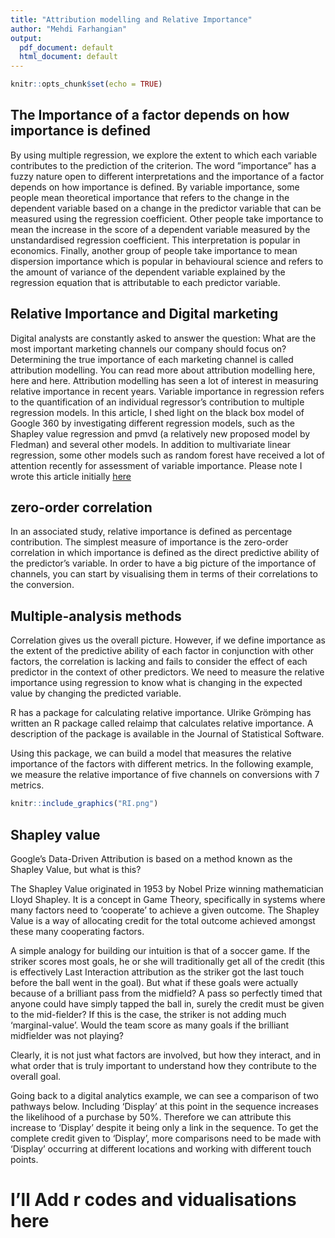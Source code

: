 ```yaml
---
title: "Attribution modelling and Relative Importance"
author: "Mehdi Farhangian"
output:
  pdf_document: default
  html_document: default
---
```


```r
knitr::opts_chunk$set(echo = TRUE)
```

## The Importance of a factor depends on how importance is defined


By using multiple regression, we explore the extent to which each variable contributes to the prediction of the criterion. The word ”importance” has a fuzzy nature open to different interpretations and the importance of a factor depends on how importance is defined. By variable importance, some people mean theoretical importance that refers to the change in the dependent variable based on a change in the predictor variable that can be measured using the regression coefficient. Other people take importance to mean the increase in the score of a dependent variable measured by the unstandardised regression coefficient. This interpretation is popular in economics. Finally, another group of people take importance to mean dispersion importance which is popular in behavioural science and refers to the amount of variance of the dependent variable explained by the regression equation that is attributable to each predictor variable.

## Relative Importance and Digital marketing


Digital analysts are constantly asked to answer the question: What are the most important marketing channels our company should focus on? Determining the true importance of each marketing channel is called attribution modelling. You can read more about attribution modelling here, here and here. Attribution modelling has seen a lot of interest in measuring relative importance in recent years. Variable importance in regression refers to the quantification of an individual regressor’s contribution to multiple regression models. In this article, I shed light on the black box model of Google 360 by investigating different regression models, such as the Shapley value regression and pmvd (a relatively new proposed model by Fledman) and several other models. In addition to multivariate linear regression, some other models such as random forest have received a lot of attention recently for assessment of variable importance. Please note I wrote this article initially [here](https://www.internetrix.com.au/blog/an-introductory-guide-for-applying-relative-importance-theories-in-digital-marketing/)

## zero-order correlation

In an associated study, relative importance is defined as percentage contribution. The simplest measure of importance is the zero-order correlation in which importance is defined as the direct predictive ability of the predictor's variable. In order to have a big picture of the importance of channels, you can start by visualising them in terms of their correlations to the conversion.


## Multiple-analysis methods

Correlation gives us the overall picture. However, if we define importance as the extent of the predictive ability of each factor in conjunction with other factors, the correlation is lacking and fails to consider the effect of each predictor in the context of other predictors. We need to measure the relative importance using regression to know what is changing in the expected value by changing the predicted variable.

R has a package for calculating relative importance. Ulrike Grömping has written an R package called relaimp that calculates relative importance. A description of the package is available in the Journal of Statistical Software.

Using this package, we can build a model that measures the relative importance of the factors with different metrics. In the following example, we measure the relative importance of five channels on conversions with 7 metrics.



```r
knitr::include_graphics("RI.png")
```

## Shapley value

Google's Data-Driven Attribution is based on a method known as the Shapley Value, but what is this?

The Shapley Value originated in 1953 by Nobel Prize winning mathematician Lloyd Shapley. It is a concept in Game Theory, specifically in systems where many factors need to 'cooperate' to achieve a given outcome. The Shapley Value is a way of allocating credit for the total outcome achieved amongst these many cooperating factors.

A simple analogy for building our intuition is that of a soccer game. If the striker scores most goals, he or she will traditionally get all of the credit (this is effectively Last Interaction attribution as the striker got the last touch before the ball went in the goal). But what if these goals were actually because of a brilliant pass from the midfield? A pass so perfectly timed that anyone could have simply tapped the ball in, surely the credit must be given to the mid-fielder? If this is the case, the striker is not adding much 'marginal-value'. Would the team score as many goals if the brilliant midfielder was not playing?

Clearly, it is not just what factors are involved, but how they interact, and in what order that is truly important to understand how they contribute to the overall goal.

Going back to a digital analytics example, we can see a comparison of two pathways below. Including 'Display' at this point in the sequence increases the likelihood of a purchase by 50%. Therefore we can attribute this increase to 'Display' despite it being only a link in the sequence. To get the complete credit given to 'Display', more comparisons need to be made with 'Display' occurring at different locations and working with different touch points.



# I'll Add r codes and vidualisations here 

